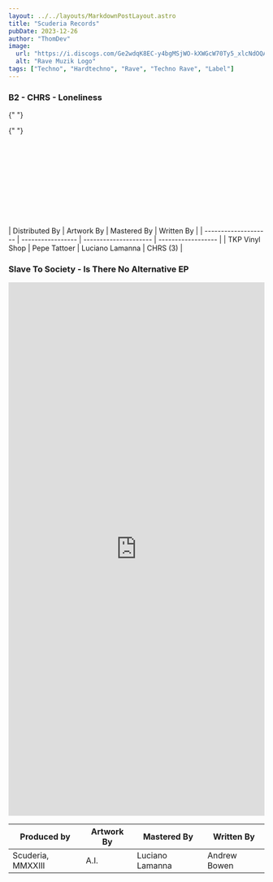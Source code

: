 ```yaml
---
layout: ../../layouts/MarkdownPostLayout.astro
title: "Scuderia Records"
pubDate: 2023-12-26
author: "ThomDev"
image:
  url: "https://i.discogs.com/Ge2wdqK8EC-y4bgMSjWO-kXWGcW70Ty5_xlcNdOQAyg/rs:fit/g:sm/q:90/h:600/w:600/czM6Ly9kaXNjb2dz/LWRhdGFiYXNlLWlt/YWdlcy9MLTEzODM5/ODctMTUxMjc3MzQ2/NS04NzU3LmpwZWc.jpeg"
  alt: "Rave Muzik Logo"
tags: ["Techno", "Hardtechno", "Rave", "Techno Rave", "Label"]
---
```



<div class="release">
  <h3>B2 - CHRS - Loneliness</h3>

{" "}

<ReleaseInformation
  releaseDate="23 November, 2023"
  label="Scuderia - SR32"
  country="Berlin, Germany"
  genre="Electronic"
  style="Drum n Bass"
  imgUrl=""
  imgAlt=""
/>

{" "}

<iframe
  width="100%"
  height="166"
  scrolling="no"
  style="border: none; overflow: auto;"

allow="autoplay"
src="https://w.soundcloud.com/player/?url=https%3A//api.soundcloud.com/tracks/1673670561&color=%23fb008e&auto_play=false&hide_related=false&show_comments=true&show_user=true&show_reposts=false&show_teaser=true"

> </iframe>

  <div class="bottom-release-info">
| Distributed By       | Artwork By        | Mastered By           | Written By         |
| -------------------- | ----------------- | --------------------- | ------------------ |
| TKP Vinyl Shop        | Pepe Tattoer      | Luciano Lamanna       | CHRS (3)           |

  </div>

</div>

<div class="release">
  <h3>Slave To Society - Is There No Alternative EP</h3>
<ReleaseInformation
  releaseDate="October 6, 2023"
  label="Scuderia - SR31"
  country="Berlin, Germany"
  genre="Electronic"
  format="Vinyl, 12"
  style="Hardcore, Hardcore Techno, Drum n Bass"
  imgUrl="https://i.discogs.com/Sipf7HtUIZW2EQVxaAyVC4CfzjBZK_1Fsb-S-WdPNAc/rs:fit/g:sm/q:90/h:591/w:600/czM6Ly9kaXNjb2dz/LWRhdGFiYXNlLWlt/YWdlcy9SLTI4NDQ3/NzIzLTE2OTYwMTE1/OTUtNTI0NC5qcGVn.jpeg"
  imgAlt="Slave To Society – Is There No Alternative Vinyl Record"
/>

<div class="bandcamp-embed">
  <iframe
    style="border: 0; width: 100%; height: 1050px;"
    src="https://bandcamp.com/EmbeddedPlayer/album=2844949644/size=large/bgcol=ffffff/linkcol=7137dc/package=728581415/transparent=true/"
    seamless
  >
    <a href="https://scuderia.bandcamp.com/album/is-there-no-alternative">
      Is There No Alternative by Slave To Society
    </a>
  </iframe>
</div>

| Produced by       | Artwork By | Mastered By     | Written By   |
| ----------------- | ---------- | --------------- | ------------ |
| Scuderia, MMXXIII | A.I.       | Luciano Lamanna | Andrew Bowen |

</div>
